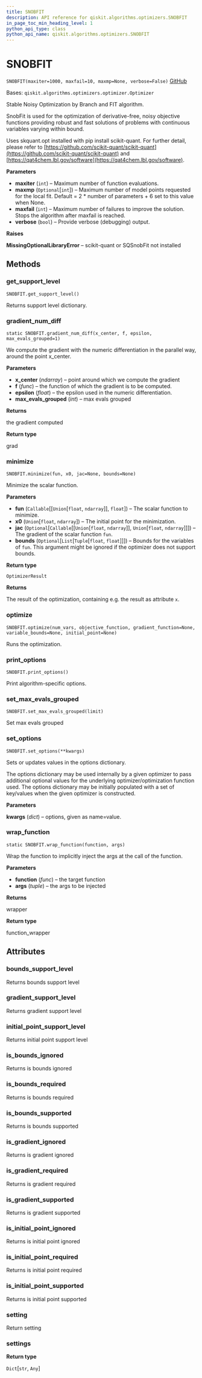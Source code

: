 ```yaml
---
title: SNOBFIT
description: API reference for qiskit.algorithms.optimizers.SNOBFIT
in_page_toc_min_heading_level: 1
python_api_type: class
python_api_name: qiskit.algorithms.optimizers.SNOBFIT
---
```


# SNOBFIT

<span id="qiskit.algorithms.optimizers.SNOBFIT" />

`SNOBFIT(maxiter=1000, maxfail=10, maxmp=None, verbose=False)` [GitHub](https://github.com/qiskit/qiskit/tree/stable/0.19/qiskit/algorithms/optimizers/snobfit.py "view source code")

Bases: `qiskit.algorithms.optimizers.optimizer.Optimizer`

Stable Noisy Optimization by Branch and FIT algorithm.

SnobFit is used for the optimization of derivative-free, noisy objective functions providing robust and fast solutions of problems with continuous variables varying within bound.

Uses skquant.opt installed with pip install scikit-quant. For further detail, please refer to [https://github.com/scikit-quant/scikit-quant](https://github.com/scikit-quant/scikit-quant) and [https://qat4chem.lbl.gov/software](https://qat4chem.lbl.gov/software).

**Parameters**

*   **maxiter** (`int`) – Maximum number of function evaluations.
*   **maxmp** (`Optional`\[`int`]) – Maximum number of model points requested for the local fit. Default = 2 \* number of parameters + 6 set to this value when None.
*   **maxfail** (`int`) – Maximum number of failures to improve the solution. Stops the algorithm after maxfail is reached.
*   **verbose** (`bool`) – Provide verbose (debugging) output.

**Raises**

**MissingOptionalLibraryError** – scikit-quant or SQSnobFit not installed

## Methods

### get\_support\_level

<span id="qiskit.algorithms.optimizers.SNOBFIT.get_support_level" />

`SNOBFIT.get_support_level()`

Returns support level dictionary.

### gradient\_num\_diff

<span id="qiskit.algorithms.optimizers.SNOBFIT.gradient_num_diff" />

`static SNOBFIT.gradient_num_diff(x_center, f, epsilon, max_evals_grouped=1)`

We compute the gradient with the numeric differentiation in the parallel way, around the point x\_center.

**Parameters**

*   **x\_center** (*ndarray*) – point around which we compute the gradient
*   **f** (*func*) – the function of which the gradient is to be computed.
*   **epsilon** (*float*) – the epsilon used in the numeric differentiation.
*   **max\_evals\_grouped** (*int*) – max evals grouped

**Returns**

the gradient computed

**Return type**

grad

### minimize

<span id="qiskit.algorithms.optimizers.SNOBFIT.minimize" />

`SNOBFIT.minimize(fun, x0, jac=None, bounds=None)`

Minimize the scalar function.

**Parameters**

*   **fun** (`Callable`\[\[`Union`\[`float`, `ndarray`]], `float`]) – The scalar function to minimize.
*   **x0** (`Union`\[`float`, `ndarray`]) – The initial point for the minimization.
*   **jac** (`Optional`\[`Callable`\[\[`Union`\[`float`, `ndarray`]], `Union`\[`float`, `ndarray`]]]) – The gradient of the scalar function `fun`.
*   **bounds** (`Optional`\[`List`\[`Tuple`\[`float`, `float`]]]) – Bounds for the variables of `fun`. This argument might be ignored if the optimizer does not support bounds.

**Return type**

`OptimizerResult`

**Returns**

The result of the optimization, containing e.g. the result as attribute `x`.

### optimize

<span id="qiskit.algorithms.optimizers.SNOBFIT.optimize" />

`SNOBFIT.optimize(num_vars, objective_function, gradient_function=None, variable_bounds=None, initial_point=None)`

Runs the optimization.

### print\_options

<span id="qiskit.algorithms.optimizers.SNOBFIT.print_options" />

`SNOBFIT.print_options()`

Print algorithm-specific options.

### set\_max\_evals\_grouped

<span id="qiskit.algorithms.optimizers.SNOBFIT.set_max_evals_grouped" />

`SNOBFIT.set_max_evals_grouped(limit)`

Set max evals grouped

### set\_options

<span id="qiskit.algorithms.optimizers.SNOBFIT.set_options" />

`SNOBFIT.set_options(**kwargs)`

Sets or updates values in the options dictionary.

The options dictionary may be used internally by a given optimizer to pass additional optional values for the underlying optimizer/optimization function used. The options dictionary may be initially populated with a set of key/values when the given optimizer is constructed.

**Parameters**

**kwargs** (*dict*) – options, given as name=value.

### wrap\_function

<span id="qiskit.algorithms.optimizers.SNOBFIT.wrap_function" />

`static SNOBFIT.wrap_function(function, args)`

Wrap the function to implicitly inject the args at the call of the function.

**Parameters**

*   **function** (*func*) – the target function
*   **args** (*tuple*) – the args to be injected

**Returns**

wrapper

**Return type**

function\_wrapper

## Attributes

<span id="qiskit.algorithms.optimizers.SNOBFIT.bounds_support_level" />

### bounds\_support\_level

Returns bounds support level

<span id="qiskit.algorithms.optimizers.SNOBFIT.gradient_support_level" />

### gradient\_support\_level

Returns gradient support level

<span id="qiskit.algorithms.optimizers.SNOBFIT.initial_point_support_level" />

### initial\_point\_support\_level

Returns initial point support level

<span id="qiskit.algorithms.optimizers.SNOBFIT.is_bounds_ignored" />

### is\_bounds\_ignored

Returns is bounds ignored

<span id="qiskit.algorithms.optimizers.SNOBFIT.is_bounds_required" />

### is\_bounds\_required

Returns is bounds required

<span id="qiskit.algorithms.optimizers.SNOBFIT.is_bounds_supported" />

### is\_bounds\_supported

Returns is bounds supported

<span id="qiskit.algorithms.optimizers.SNOBFIT.is_gradient_ignored" />

### is\_gradient\_ignored

Returns is gradient ignored

<span id="qiskit.algorithms.optimizers.SNOBFIT.is_gradient_required" />

### is\_gradient\_required

Returns is gradient required

<span id="qiskit.algorithms.optimizers.SNOBFIT.is_gradient_supported" />

### is\_gradient\_supported

Returns is gradient supported

<span id="qiskit.algorithms.optimizers.SNOBFIT.is_initial_point_ignored" />

### is\_initial\_point\_ignored

Returns is initial point ignored

<span id="qiskit.algorithms.optimizers.SNOBFIT.is_initial_point_required" />

### is\_initial\_point\_required

Returns is initial point required

<span id="qiskit.algorithms.optimizers.SNOBFIT.is_initial_point_supported" />

### is\_initial\_point\_supported

Returns is initial point supported

<span id="qiskit.algorithms.optimizers.SNOBFIT.setting" />

### setting

Return setting

<span id="qiskit.algorithms.optimizers.SNOBFIT.settings" />

### settings

**Return type**

`Dict`\[`str`, `Any`]

